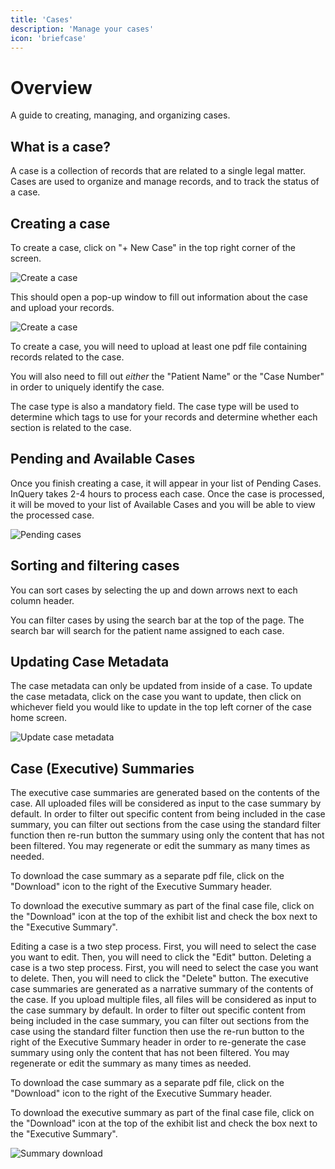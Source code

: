 ```yaml
---
title: 'Cases'
description: 'Manage your cases'
icon: 'briefcase'
---
```


# Overview

A guide to creating, managing, and organizing cases.

## What is a case?
A case is a collection of records that are related to a single legal matter. Cases are used to organize and manage records, and to track the status of a case.

## Creating a case

To create a case, click on "+ New Case" in the top right corner of the screen.

<img src="/images/case-management/new-case.png" alt="Create a case" />

This should open a pop-up window to fill out information about the case and upload your records.

<img src="/images/case-management/new-case-modal.png" alt="Create a case" />

To create a case, you will need to upload at least one pdf file containing records related to the case. 

You will also need to fill out <em>either</em> the "Patient Name" or the "Case Number" in order to uniquely identify the case.

The case type is also a mandatory field. The case type will be used to determine which tags to use for your records and determine whether each section is related to the case.

## Pending and Available Cases
Once you finish creating a case, it will appear in your list of Pending Cases. InQuery takes 2-4 hours to process each case. Once the case is processed, it will be moved to your list of Available Cases and you will be able to view the processed case.

<img src="/images/case-management/pending-approved.png" alt="Pending cases" />

## Sorting and filtering cases

You can sort cases by selecting the up and down arrows next to each column header. 

You can filter cases by using the search bar at the top of the page. The search bar will search for the patient name assigned to each case.

## Updating Case Metadata

The case metadata can only be updated from inside of a case. To update the case metadata, click on the case you want to update, then click on whichever field you would like to update in the top left corner of the case home screen.

<img src="/images/case-management/case-update.png" alt="Update case metadata" />


## Case (Executive) Summaries
The executive case summaries are generated based on the contents of the case. All uploaded files will be considered as input to the case summary by default. In order to filter out specific content from being included in the case summary, you can filter out sections from the case using the standard filter function 
then re-run button the summary using only the content that has not been filtered. You may regenerate or edit the summary as many times as needed.

To download the case summary as a separate pdf file, click on the "Download" icon to the right of the Executive Summary header.

To download the executive summary as part of the final case file, click on the "Download" icon at the top of the exhibit list and check the box next to the "Executive Summary".


<AccordionGroup>
<Accordion title="Editing">
Editing a case is a two step process. First, you will need to select the case you want to edit. Then, you will need to click the "Edit" button.
</Accordion>
<Accordion title="Deleting">
Deleting a case is a two step process. First, you will need to select the case you want to delete. Then, you will need to click the "Delete" button.
</Accordion>
<Accordion title="Downloading">
The executive case summaries are generated as a narrative summary of the contents of the case. If you upload multiple files, all files will be considered as input to the case summary by default. In order to filter out specific content from being included in the case summary, you can filter out sections from the case using the standard filter function 
then use the re-run button to the right of the Executive Summary header in order to re-generate the case summary using only the content that has not been filtered. You may regenerate or edit the summary as many times as needed.

To download the case summary as a separate pdf file, click on the "Download" icon to the right of the Executive Summary header.

To download the executive summary as part of the final case file, click on the "Download" icon at the top of the exhibit list and check the box next to the "Executive Summary".

<img src="/images/case-management/summary-download.png" alt="Summary download" /></Accordion>
</AccordionGroup>

